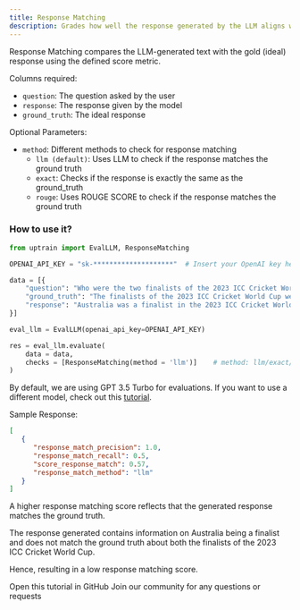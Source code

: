 ```yaml
---
title: Response Matching
description: Grades how well the response generated by the LLM aligns with the provided ground truth.
---
```


Response Matching compares the LLM-generated text with the gold (ideal) response using the defined score metric. 

Columns required:
- `question`: The question asked by the user
- `response`: The response given by the model
- `ground_truth`: The ideal response

Optional Parameters:
- `method`: Different methods to check for response matching
    * `llm (default)`: Uses LLM to check if the response matches the ground truth 
    * `exact`: Checks if the response is exactly the same as the ground_truth
    * `rouge`: Uses ROUGE SCORE to check if the response matches the ground truth

### How to use it?

```python
from uptrain import EvalLLM, ResponseMatching

OPENAI_API_KEY = "sk-********************"  # Insert your OpenAI key here

data = [{
    "question": "Who were the two finalists of the 2023 ICC Cricket World Cup?",
    "ground_truth": "The finalists of the 2023 ICC Cricket World Cup were India and Australia.",
    "response": "Australia was a finalist in the 2023 ICC Cricket World Cup."
}]

eval_llm = EvalLLM(openai_api_key=OPENAI_API_KEY)

res = eval_llm.evaluate(
    data = data,
    checks = [ResponseMatching(method = 'llm')]    # method: llm/exact/rouge
)
```
<Info>By default, we are using GPT 3.5 Turbo for evaluations. If you want to use a different model, check out this [tutorial](https://github.com/uptrain-ai/uptrain/blob/main/examples/open_source_evaluator_tutorial.ipynb).</Info>

Sample Response:
```json
[
   {
      "response_match_precision": 1.0,
      "response_match_recall": 0.5,
      "score_response_match": 0.57,
      "response_match_method": "llm"
   }
]
```
<Note>A higher response matching score reflects that the generated response matches the ground truth.</Note>

The response generated contains information on Australia being a finalist and does not match the ground truth about both the finalists of the 2023 ICC Cricket World Cup.

Hence, resulting in a low response matching score.

<CardGroup cols={2}>
  <Card
    title="Tutorial"
    href="https://github.com/uptrain-ai/uptrain/blob/main/examples/checks/compare_ground_truth/matching.ipynb"
    icon="github"
    color="#808080"
  >
    Open this tutorial in GitHub
  </Card>
  <Card
    title="Have Questions?"
    href="https://join.slack.com/t/uptraincommunity/shared_invite/zt-1yih3aojn-CEoR_gAh6PDSknhFmuaJeg"
    icon="slack"
    color="#808080"
  >
    Join our community for any questions or requests
  </Card>
</CardGroup>